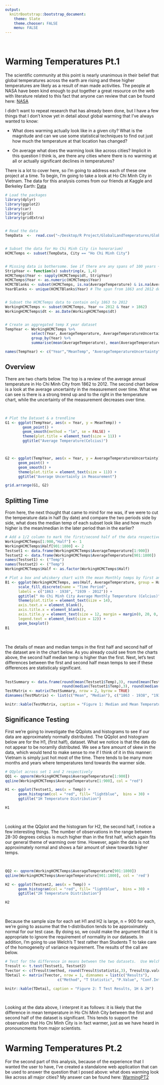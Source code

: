 ```yaml
---
output:
  knitrBootstrap::bootstrap_document:
    theme: Slate
    theme.chooser: FALSE
    menu: FALSE
---
```

\



# Warming Temperatures Pt.1

The scientific community at this point is nearly unanimous in their belief that global temperatures across the earth are rising and these higher temperatures are likely as a result of man made activities. The people at NASA have been kind enough to put together a great resource on the web with literature related to this fact that anyone can review that can be found here: [NASA](http://climate.nasa.gov/)


I didn't want to repeat research that has already been done, but I have a few things that I don't know yet in detail about global warming that I've always wanted to know:   

* What does warming actually look like in a given city?  What is the magnitude and can we use some statistical techniques to find out just how much the temperature at that location has changed?  

* On average what does the warming look like across cities? Implicit in this question I think is, are there any cities where there is no warming at all or actually significant declines in temperatures?


There is a lot to cover here, so I'm going to address each of these one project at a time. To begin, I'm going to take a look at Ho Chi Minh City in Vietnam.  The data for this analysis comes from our friends at Kaggle and Berkeley Earth: [Data](https://www.kaggle.com/berkeleyearth/climate-change-earth-surface-temperature-data) 

```r

# Load the packages
library(dplyr)
library(ggplot2)
library(car)
library(grid)
library(gridExtra)


# Read the data
TempData  <-  read.csv("~/Desktop/R Project/GlobalLandTemperatures/GlobalLandTemperaturesByMajorCity.csv")


# Subset the data for Ho Chi Minh City (in honorarium)
HCMCTemps <- subset(TempData, City == "Ho Chi Minh City")


# Missing data is bothersome. See if there are any spans of 100 years + w/o missing data
StripYear <- function(x) substring(x, 1,4)
HCMCTemps$Year <- sapply(HCMCTemps$dt, StripYear)
HCMCTemps$Year <- as.numeric(HCMCTemps$Year)
HCMCTBlanks <- subset(HCMCTemps, is.na(AverageTemperature) & is.na(AverageTemperatureUncertainty))
YearBlanks <- unique(HCMCTBlanks$Year) # The span from 1863 and 2012 does not exhibit any missing data


# Subset the HCMCTemps data to contain only 1863 to 2012
WorkingHCMCTemps <- subset(HCMCTemps, Year <= 2012 & Year > 1862)
WorkingHCMCTemps$dt <- as.Date(WorkingHCMCTemps$dt)


# Create an aggregated temp X year dataset
TempYear <- WorkingHCMCTemps %>% 
            select(Year, AverageTemperature, AverageTemperatureUncertainty) %>% 
            group_by(Year) %>% 
            summarise(mean(AverageTemperature), mean(AverageTemperatureUncertainty))

names(TempYear) <- c("Year","MeanTemp", "AverageTemperatureUncertainty")

```



## Overview

There are two charts below. The top is a review of the average annual temperature in Ho Chi Minh City from 1862 to 2012. The second chart below is a look at the average uncertainty in the measurement over time.  What we can see is there is a strong trend up and to the right in the temperature chart, while the uncertainty of the measurement decreases over time.

\


```R

# Plot the Dataset & a trendline
G1 <- ggplot(TempYear, aes(x = Year, y = MeanTemp)) + 
        geom_point() + 
        geom_smooth(method = "lm", se = FALSE) +
        theme(plot.title = element_text(size = 11)) +
        ggtitle("Average Temperature(Celcius)")



G2 <- ggplot(TempYear, aes(x = Year, y = AverageTemperatureUncertainty)) +
      geom_point() + 
      geom_smooth() +
      theme(plot.title = element_text(size = 11)) +
      ggtitle("Average Uncertainty in Measurement")

grid.arrange(G1, G2)

``` 




## Splitting Time

From here, the next thought that came to mind for me was, if we were to cut the temperature data in half (by date) and compare the two periods side by side, what does the median temp of each subset look like and how much higher is the mean/median in the later period than in the earlier?  



```r

# Add a 1/2 column to mark the first/second half of the data respectively
WorkingHCMCTemps[1:900,"Half"] <- 1
WorkingHCMCTemps$Half[901:1800] <- 2
Testset1 <- data.frame(WorkingHCMCTemps$AverageTemperature[1:900])
Testset2 <- data.frame(WorkingHCMCTemps$AverageTemperature[901:1800])
names(Testset1) <- ("Temp")
names(Testset2) <- ("Temp")
WorkingHCMCTemps$Half <- as.factor(WorkingHCMCTemps$Half)

# Plot a box and whiskery chart with the mean Monthly temps by first and second half 
B1 <- ggplot(WorkingHCMCTemps, aes(Half, AverageTemperature, group = Half, fill = Half)) + 
      scale_fill_discrete(name = "Time Period", 
      labels = c("1863 - 1938", "1939 - 2012")) +
      ggtitle(" Ho Chi Minh City Average Monthly Temperature (Celcius)") + 
      theme(plot.title = element_text(size = 14), 
      axis.text.x = element_blank(),
      axis.title.x = element_blank(),
      axis.title.y = element_text(size = 12, margin = margin(0, 20, 0, 0)),
      legend.text = element_text(size = 12)) +
      geom_boxplot()
B1 
```
\


The details of mean and median temps in the first half and second half of the dataset are in the chart below. As you already could see from the charts above, the second half median temp is higher than the first.  Next, let's test differences between the first and second half mean temps to see if these differences are statisticaly significant.  
\



```r

TestSummary <- data.frame(round(mean(Testset1$Temp),3), round(mean(Testset2$Temp),3), 
                          round(median(Testset1$Temp),3), round(median(Testset2$Temp),3))
TestMatrix <- matrix(TestSummary, nrow = 2, byrow = TRUE)
dimnames(TestMatrix) <- list(c("Mean", "Median"), c("1863 - 1938", "1939 - 2012"))

knitr::kable(TestMatrix, caption = "Figure 1: Median and Mean Temperature, 1H & 2H")

```


## Significance Testing

First we're going to investigate the QQplots and histograms to see if our data are approximately normally distributed.  The QQplot and histogram below are for the H1, (first half), dataset.   What we notice is that the data do not appear to be noramlly distributed.  We see a fare amount of skew in the data, which would tend to make sense to me if I think of it in this manner: Vietnam is simply just hot most of the time. There tends to be many more months and years where temperatures tend towards the warmer side.  

```r

# QQplot across set 1 and 2 respectively
QQ1 <- qqnorm(WorkingHCMCTemps$AverageTemperature[1:900])
qqline(WorkingHCMCTemps$AverageTemperature[1:900], col = "red")

H1 <- ggplot(Testset1, aes(x = Temp)) + 
      geom_histogram(col = "red", fill= "lightblue",  bins = 30) +
      ggtitle("1H Temperature Distribution")

H1 
```
\

Looking at the QQplot and the histogram for H2, the second half, I notice a few interesting things.  The number of observations in the range between 28-30 degrees celcius is much higher than in the first half, which again fits our general theme of warming over time. However, again the data is not approximately normal and shows a fair amount of skew towards higher temps. 

\

```r

QQ2 <- qqnorm(WorkingHCMCTemps$AverageTemperature[901:1800])
qqline(WorkingHCMCTemps$AverageTemperature[901:1800], col = 'red')

H2 <- ggplot(Testset2, aes(x = Temp)) + 
      geom_histogram(col = "red", fill= "lightblue",  bins = 30) +
      ggtitle("2H Temperature Distribution")

H2
```
\

Because the sample size for each set H1 and H2 is large, n = 900 for each, we're going to assume that the t-distribution tends to be approximately normal for our test case.  By doing so, we could make the argument that it is appropriate to ignore the requirement of normality in our datasets.  In addition, I'm going to use Welch's T test rather than Students T to take care of the homogeneity of variance requirement.  The results of the call are below.  


```r

# Test for the difference in means between the two datasets.  Use Welches T.  
Tresult <- t.test(Testset1, Testset2)
Tvector <- c(Tresult$method, round(Tresult$statistic,3), Tresult$p.value, round(Tresult$conf.int,5), round(Tresult$estimate,5))
TDetail <- matrix(Tvector, nrow = 1, dimnames = list(c("Results"), 
                        c("Method", "T Statistic", "P.Value", "Conf.Int(LB)", "Conf.Int(UB)", "Mean of H1", "Mean of H2")))

knitr::kable(TDetail, caption = "Figure 2: T Test Results, 1H & 2H")
```
\

Looking at the data above, I interpret it as follows: it is likely that the difference in mean temperature in Ho Chi Minh City between the first and second half of the dataset is significant. This tends to support the observation that Ho Chi Minh City is in fact warmer, just as we have heard in pronouncments from major scientists.  

# Warming Temperatures Pt.2

For the second part of this analysis, because of the experience that I wanted the user to have, I've created a standalone web application that can be used to answer the question that I posed above: what does warming look like across all major cities?  My answer can be found here: [WarmingPT2](https://funwithnumbers.shinyapps.io/GlobalTemperaturesPt2-HeatMap/)




